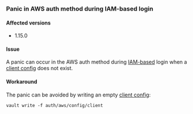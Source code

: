 ### Panic in AWS auth method during IAM-based login

#### Affected versions

- 1.15.0

#### Issue

A panic can occur in the AWS auth method during [IAM-based](/vault/docs/auth/aws#iam-auth-method)
login when a [client config](/vault/api-docs/auth/aws#configure-client) does not exist.

#### Workaround

The panic can be avoided by writing an empty [client config](/vault/api-docs/auth/aws#configure-client):

```shell-session
vault write -f auth/aws/config/client
```

